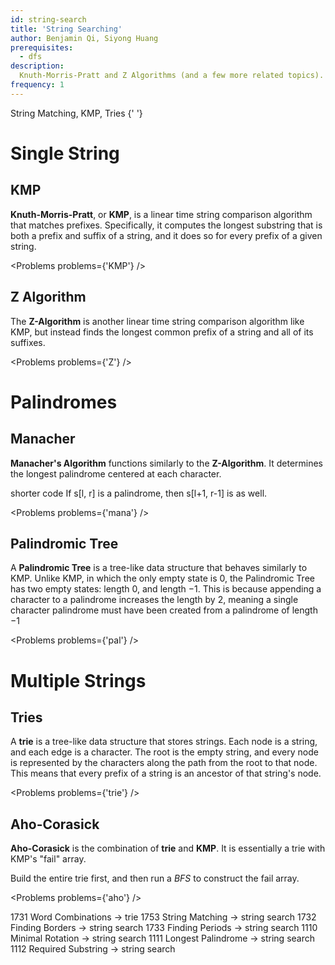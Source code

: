 ```yaml
---
id: string-search
title: 'String Searching'
author: Benjamin Qi, Siyong Huang
prerequisites:
  - dfs
description:
  Knuth-Morris-Pratt and Z Algorithms (and a few more related topics).
frequency: 1
---
```


<Resources>
	<Resource source="CPC" title="11 - Strings" url="11_strings">
		String Matching, KMP, Tries
	</Resource>
	<Resource source="CP2" title="6.4 - String Matching">
		{' '}
	</Resource>
</Resources>

# Single String

## KMP

**Knuth-Morris-Pratt**, or **KMP**, is a linear time string comparison algorithm
that matches prefixes. Specifically, it computes the longest substring that is
both a prefix and suffix of a string, and it does so for every prefix of a given
string.

<Resources>
	<Resource
		source="cp-algo"
		title="Prefix Function"
		url="string/prefix-function.html"
	></Resource>
	<Resource source="PAPS" title="14.2 - String Matching"></Resource>
	<Resource
		source="GFG"
		title="KMP Algorithm"
		url="searching-for-patterns-set-2-kmp-algorithm"
	></Resource>
	<Resource
		source="TC"
		title="String Searching"
		url="introduction-to-string-searching-algorithms"
	></Resource>
</Resources>

<Problems problems={'KMP'} />

## Z Algorithm

The **Z-Algorithm** is another linear time string comparison algorithm like KMP,
but instead finds the longest common prefix of a string and all of its suffixes.

<Resources>
	<Resource
		source="cp-algo"
		title="Z Function"
		url="string/z-function.html"
	></Resource>
	<Resource source="CPH" title="26.4 - Z-algorithm"></Resource>
	<Resource source="CF" title="Z Algorithm" url="3107"></Resource>
</Resources>

<Problems problems={'Z'} />

# Palindromes

## Manacher

<FocusProblem problem="manacherFocus" />

**Manacher's Algorithm** functions similarly to the **Z-Algorithm**. It
determines the longest palindrome centered at each character.

<Resources>
	<Resource
		source="HR"
		title="Manacher's Algorithm"
		url="https://www.hackerrank.com/topics/manachers-algorithm"
	></Resource>
	<Resource
		source="CF"
		title="adamant - Manacher's algorithm and code readability"
		url="12143"
		starred
	>
		shorter code
	</Resource>
	<Resource
		source="cp-algo"
		title="Manacher's Algorithm"
		url="string/manacher.html"
	></Resource>
</Resources>

<Info title="Don't Forget!">
	If s[l, r] is a palindrome, then s[l+1, r-1] is as well.
</Info>

<Problems problems={'mana'} />

## Palindromic Tree

A **Palindromic Tree** is a tree-like data structure that behaves similarly to
KMP. Unlike KMP, in which the only empty state is $0$, the Palindromic Tree has
two empty states: length $0$, and length $-1$. This is because appending a
character to a palindrome increases the length by $2$, meaning a single
character palindrome must have been created from a palindrome of length $-1$

<Resources>
	<Resource source="CF" title="adamant - Palindromic Tree" url="13959" />
	<Resource
		source="adilet.org"
		title="Palindromic Tree"
		url="http://adilet.org/blog/palindromic-tree/"
	/>
</Resources>

<Problems problems={'pal'} />

# Multiple Strings

## Tries

A **trie** is a tree-like data structure that stores strings. Each node is a
string, and each edge is a character. The root is the empty string, and every
node is represented by the characters along the path from the root to that node.
This means that every prefix of a string is an ancestor of that string's node.

<Resources>
	<Resource source="CPH" title="26.2"></Resource>
	<Resource source="CF" title="Algorithm Gym" url="15729"></Resource>
	<Resource source="PAPS" title="14.1 - Tries"></Resource>
</Resources>

<Problems problems={'trie'} />

## Aho-Corasick

**Aho-Corasick** is the combination of **trie** and **KMP**. It is essentially a
trie with KMP's "fail" array.

<Warning>

Build the entire trie first, and then run a _BFS_ to construct the fail array.

</Warning>

<Resources>
	<Resource
		source="cp-algo"
		title="Aho Corasick"
		url="string/aho_corasick.html"
	></Resource>
	<Resource source="CF" title="adamant - Aho-Corasick" url="14854"></Resource>
	<Resource
		source="GFG"
		title="Aho-Corasick for Pattern Searching"
		url="aho-corasick-algorithm-pattern-searching"
	></Resource>
</Resources>

<Problems problems={'aho'} />

<IncompleteSection>

1731 Word Combinations -> trie 1753 String Matching -> string search 1732
Finding Borders -> string search 1733 Finding Periods -> string search 1110
Minimal Rotation -> string search 1111 Longest Palindrome -> string search 1112
Required Substring -> string search

</IncompleteSection>

